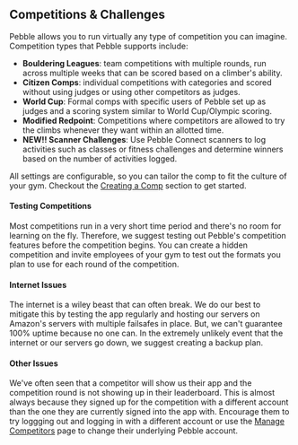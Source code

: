 ## Competitions & Challenges

Pebble allows you to run virtually any type of competition you can imagine. Competition types that Pebble supports include:

- **Bouldering Leagues**: team competitions with multiple rounds, run across multiple weeks that can be scored based on a climber's ability.
- **Citizen Comps**: individual competitions with categories and scored without using judges or using other competitors as judges.
- **World Cup**: Formal comps with specific users of Pebble set up as judges and a scoring system similar to World Cup/Olympic scoring.
- **Modified Redpoint**: Competitions where competitors are allowed to try the climbs whenever they want within an allotted time.
- **NEW!! Scanner Challenges**: Use Pebble Connect scanners to log activities such as classes or fitness challenges and determine winners based on the number of activities logged.

All settings are configurable, so you can tailor the comp to fit the culture of your gym. Checkout the [Creating a Comp](/competitions/create-comp) section to get started.

#### Testing Competitions

Most competitions run in a very short time period and there's no room for learning on the fly. Therefore, we suggest testing out Pebble's competition features before the competition begins. You can create a hidden competition and invite employees of your gym to test out the formats you plan to use for each round of the competition.

#### Internet Issues

The internet is a wiley beast that can often break. We do our best to mitigate this by testing the app regularly and hosting our servers on Amazon's servers with multiple failsafes in place. But, we can't guarantee 100% uptime because no one can. In the extremely unlikely event that the internet or our servers go down, we suggest creating a backup plan.

#### Other Issues

We've often seen that a competitor will show us their app and the competition round is not showing up in their leaderboard. This is almost always because they signed up for the competition with a different account than the one they are currently signed into the app with. Encourage them to try loggging out and logging in with a different account or use the [Manage Competitors](/competitions/manage-competitors) page to change their underlying Pebble account.
